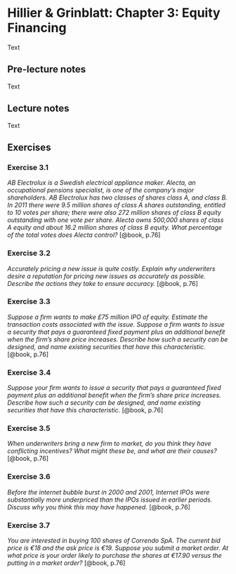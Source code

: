 # Hillier & Grinblatt: Chapter 3: Equity Financing

Text

## Pre-lecture notes

Text

## Lecture notes

Text

## Exercises

### Exercise 3.1

*AB Electrolux is a Swedish electrical appliance maker. Alecta, an occupational pensions specialist, is one of the company's major shareholders. AB Electrolux has two classes of shares class A, and class B. In 2011 there were 9.5 million shares of class A shares outstanding, entitled to 10 votes per share; there were also 272 million shares of class B equity outstanding with one vote per share. Alecta owns 500,000 shares of class A equity and about 16.2 million shares of class B equity. What percentage of the total votes does Alecta control?* [@book, p.76] 

### Exercise 3.2

*Accurately pricing a new issue is quite costly. Explain why underwriters desire a reputation for pricing new issues as accurately as possible. Describe the actions they take to ensure accuracy.* [@book, p.76]

### Exercise 3.3

*Suppose a firm wants to make £75 million IPO of equity. Estimate the transaction costs associated with the issue.* *Suppose a firm wants to issue a security that pays a guaranteed fixed payment plus an additional benefit when the firm's share price increases. Describe how such a security can be designed, and name existing securities that have this characteristic.* [@book, p.76]

### Exercise 3.4

*Suppose your firm wants to issue a security that pays a guaranteed fixed payment plus an additional benefit when the firm's share price increases. Describe how such a security can be designed, and name existing securities that have this characteristic.* [@book, p.76]

### Exercise 3.5

*When underwriters bring a new firm to market, do you think they have conflicting incentives? What might these be, and what are their causes?* [@book, p.76]

### Exercise 3.6

*Before the internet bubble burst in 2000 and 2001, Internet IPOs were substantially more underpriced than the IPOs issued in earlier periods. Discuss why you think this may have happened.* [@book, p.76]

### Exercise 3.7

*You are interested in buying 100 shares of Correndo SpA. The current bid price is €18 and the ask price is €19. Suppose you submit a market order. At what price is your order likely to purchase the shares at €17.90 versus the putting in a market order?* [@book, p.76]